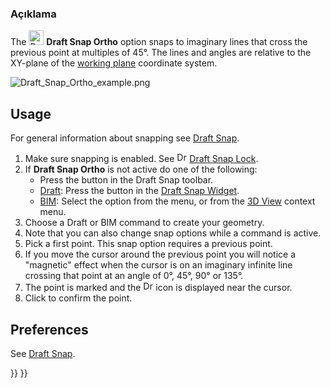 <languages/>

{{Docnav
|[[Draft_Snap_Near|Snap Near]]
|[[Draft_Snap_Grid|Snap Grid]]
|[[Draft_Workbench|Draft]]
|IconL=Draft_Snap_Near.svg
|IconR=Draft_Snap_Grid.svg
|IconC=Workbench_Draft.svg
}}

<div class="mw-translate-fuzzy">
{{GuiCommand/tr
|Name=Draft Snap Ortho
|Name/tr=Taslak Orto
|MenuLocation=Taslak → [[Draft Snap/tr|Yakalama]] → Orto
|Workbenches=[[Draft_Workbench/tr|Taslak]], [[Arch_Workbench/tr|Mimari]]
|Shortcut=
|SeeAlso=
}}
</div>

<span id="Description"></span>
=== Açıklama ===

The [[Image:Draft_Snap_Ortho.svg|24px]] '''Draft Snap Ortho''' option snaps to imaginary lines that cross the previous point at multiples of 45°. The lines and angles are relative to the XY-plane of the [[Draft_SelectPlane|working plane]] coordinate system.

[[Image:Draft_Snap_Ortho_example.png]]
{{Caption|Snapping the second point of a line to an imaginary line that has an angle of 45° with the X axis. The small magenta circles indicate all possible directions.}}

== Usage ==

For general information about snapping see [[Draft_Snap|Draft Snap]].

# Make sure snapping is enabled. See [[Image:Draft_Snap_Lock.svg|16px]] [[Draft_Snap_Lock|Draft Snap Lock]].
# If '''Draft Snap Ortho''' is not active do one of the following:
#* Press the {{Button|[[Image:Draft_Snap_Ortho.svg|16px]] [[Draft_Snap_Ortho|Snap Ortho]]}} button in the Draft Snap toolbar.
#* [[Draft_Workbench|Draft]]: Press the {{Button|[[Image:Draft_Snap_Ortho.svg|16px]] [[Draft_Snap_Ortho|Snap Ortho]]}} button in the [[Draft_Snap_Widget|Draft Snap Widget]].
#* [[BIM_Workbench|BIM]]: Select the {{MenuCommand|Snapping → [[Image:Draft_Snap_Ortho.svg|16px]] Snap Ortho}} option from the menu, or from the [[3D_View|3D View]] context menu.
# Choose a Draft or BIM command to create your geometry.
# Note that you can also change snap options while a command is active.
# Pick a first point. This snap option requires a previous point.
# If you move the cursor around the previous point you will notice a "magnetic" effect when the cursor is on an imaginary infinite line crossing that point at an angle of 0°, 45°, 90° or 135°.
# The point is marked and the [[Image:Draft_Snap_Ortho.svg|16px]] icon is displayed near the cursor.
# Click to confirm the point.

== Preferences ==

See [[Draft_Snap#Preferences|Draft Snap]].


{{Docnav
|[[Draft_Snap_Near|Snap Near]]
|[[Draft_Snap_Grid|Snap Grid]]
|[[Draft_Workbench|Draft]]
|IconL=Draft_Snap_Near.svg
|IconR=Draft_Snap_Grid.svg
|IconC=Workbench_Draft.svg
}}

{{Draft Tools navi{{#translation:}}}}
{{Userdocnavi{{#translation:}}}}